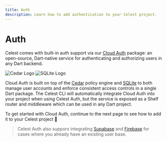 ```yaml
---
title: Auth
description: Learn how to add authentication to your Celest project.
---
```


# Auth

Celest comes with built-in auth support via our [Cloud Auth](https://github.com/celest-dev/celest/tree/main/services/celest_cloud_auth) package: an open-source, Dart-native service for
authenticating and authorizing users in any Dart backend.

<div className="flex flex-row justify-around items-center">
    <img src="https://github.com/cedar-policy/.github/raw/main/profile/logo.svg" alt="Cedar Logo" className="h-full m-2 p-8 w-1/2" />
    <img src="https://www.sqlite.org/images/sqlite370_banner.gif" alt="SQLite Logo" className="h-full m-2 p-8 w-1/2" />
</div>

Cloud Auth is built on top of the [Cedar](https://www.cedarpolicy.com/en) policy engine and [SQLite](https://www.sqlite.org/) to both manage user accounts 
and enforce consistent access controls in a single Dart package. The Celest CLI will automatically integrate Cloud Auth into your project when 
using Celest Auth, but the service is exposed as a Shelf router and middleware which can be used in any Dart project.

To get started with Cloud Auth, continue to the next page to see how to add it to your Celest project 🚀

> Celest Auth also suppors integrating [Supabase](./auth/supabase-auth.mdx) and [Firebase](./auth/firebase-auth.mdx) for cases where you 
> already have an existing user base.
